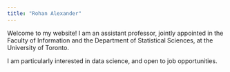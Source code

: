 ```yaml
---
title: "Rohan Alexander"
---
```


Welcome to my website! I am an assistant professor, jointly appointed in the Faculty of Information and the Department of Statistical Sciences, at the University of Toronto.

I am particularly interested in data science, and open to job opportunities.